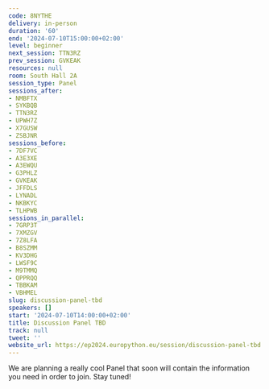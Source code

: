 ```yaml
---
code: 8NYTHE
delivery: in-person
duration: '60'
end: '2024-07-10T15:00:00+02:00'
level: beginner
next_session: TTN3RZ
prev_session: GVKEAK
resources: null
room: South Hall 2A
session_type: Panel
sessions_after:
- NMBFTX
- SYKBQB
- TTN3RZ
- UPWH7Z
- X7GUSW
- ZSBJNR
sessions_before:
- 7DF7VC
- A3E3XE
- A3EWQU
- G3PHLZ
- GVKEAK
- JFFDLS
- LYNADL
- NKBKYC
- TLHPWB
sessions_in_parallel:
- 7GRP3T
- 7XMZGV
- 7Z8LFA
- B8SZMM
- KV3DHG
- LWSF9C
- M9TMMQ
- QPPRQQ
- TBBKAM
- VBHMEL
slug: discussion-panel-tbd
speakers: []
start: '2024-07-10T14:00:00+02:00'
title: Discussion Panel TBD
track: null
tweet: ''
website_url: https://ep2024.europython.eu/session/discussion-panel-tbd
---
```


We are planning a really cool Panel that soon will contain the information you need in order to join. Stay tuned!
